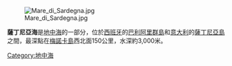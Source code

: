 [[Image:Mare_di_Sardegna.jpg|thumb]]

'''薩丁尼亞海'''是[[地中海|地中海]]的一部分，位於[[西班牙|西班牙]]的[[巴利阿里群島|巴利阿里群島]]和[[意大利|意大利]]的[[薩丁尼亞島|薩丁尼亞島]]之間，最深點在[[梅諾卡島|梅諾卡島]]西北面150公里，水深約3,000米。

{{coord|40|00|N|6|00|E|type:waterbody_source:kolossus-frwiki|display=title}}

{{Spain-geo-stub}}
{{Italy-geo-stub}}
[[Category:地中海|Category:地中海]]